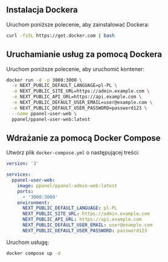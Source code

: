 ## Instalacja Dockera

Uruchom poniższe polecenie, aby zainstalować Dockera:

```bash
curl -fsSL https://get.docker.com | bash
```

## Uruchamianie usług za pomocą Dockera

Uruchom poniższe polecenie, aby uruchomić kontener:

```bash
docker run -d -p 3000:3000 \
  -e NEXT_PUBLIC_DEFAULT_LANGUAGE=pl-PL \
  -e NEXT_PUBLIC_SITE_URL=https://admin.example.com \
  -e NEXT_PUBLIC_API_URL=https://api.example.com \
  -e NEXT_PUBLIC_DEFAULT_USER_EMAIL=user@example.com \
  -e NEXT_PUBLIC_DEFAULT_USER_PASSWORD=password123 \
  --name ppanel-user-web \
  ppanel/ppanel-user-web:latest
```

## Wdrażanie za pomocą Docker Compose

Utwórz plik `docker-compose.yml` o następującej treści:

```yaml
version: '3'

services:
  ppanel-user-web:
    image: ppanel/ppanel-admin-web:latest
    ports:
      - '3000:3000'
    environment:
      NEXT_PUBLIC_DEFAULT_LANGUAGE: pl-PL
      NEXT_PUBLIC_SITE_URL: https://admin.example.com
      NEXT_PUBLIC_API_URL: https://api.example.com
      NEXT_PUBLIC_DEFAULT_USER_EMAIL: user@example.com
      NEXT_PUBLIC_DEFAULT_USER_PASSWORD: password123
```

Uruchom usługę:

```bash
docker compose up -d
```



<Giscus />
